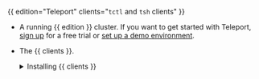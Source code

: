 {{ edition="Teleport" clients="`tctl` and `tsh` clients" }}

- A running {{ edition }} cluster. If you want to get started with Teleport,
  [sign up](https://goteleport.com/signup) for a free trial or [set up a demo
  environment](../get-started/deploy-community.mdx).

- The {{ clients }}.

  <details>
  <summary>Installing {{ clients }}</summary>

  1. Determine the version of your Teleport cluster. The {{ clients }} must be
     at most one major version behind your Teleport cluster version. Send a GET
     request to the Proxy Service at `/v1/webapi/find` and use a JSON query tool
     to obtain your cluster version. Replace <Var name="teleport.example.com:443" />
     with the web address of your Teleport Proxy Service:
  
     ```code
     $ TELEPORT_DOMAIN=<Var name="teleport.example.com:443" />
     $ TELEPORT_VERSION="$(curl -s https://$TELEPORT_DOMAIN/v1/webapi/find | jq -r '.server_version')"
     ```

  1. Follow the instructions for your platform to install {{ clients }}:

     <Tabs>
       <TabItem label="Mac">
     
         Download the signed macOS .pkg installer for Teleport, which includes the {{ clients }}:
     
         ```code
         $ curl -O https://cdn.teleport.dev/teleport-${TELEPORT_VERSION?}.pkg
         ```
   
         In Finder double-click the `pkg` file to begin installation.
     
         <Admonition type="danger">
           Using Homebrew to install Teleport is not supported. The Teleport package in
           Homebrew is not maintained by Teleport and we can't guarantee its reliability or
           security.
         </Admonition>
     
       </TabItem>
     
       <TabItem label="Windows - Powershell">
     
         ```code
         $ curl.exe -O https://cdn.teleport.dev/teleport-v${TELEPORT_VERSION?}-windows-amd64-bin.zip
         # Unzip the archive and move the {{ clients }} to your %PATH%
         # NOTE: Do not place the {{ clients }} in the System32 directory, as this can cause issues when using WinSCP.
         # Use %SystemRoot% (C:\Windows) or %USERPROFILE% (C:\Users\<username>) instead.
         ```
     
       </TabItem>
     
       <TabItem label="Linux">
     
         All of the Teleport binaries in Linux installations include the {{ clients }}.  For more
         options (including RPM/DEB packages and downloads for i386/ARM/ARM64) see
         our [installation page](../installation/installation.mdx).
     
         ```code
         $ curl -O https://cdn.teleport.dev/teleport-v${TELEPORT_VERSION?}-linux-amd64-bin.tar.gz
         $ tar -xzf teleport-v${TELEPORT_VERSION?}-linux-amd64-bin.tar.gz
         $ cd teleport
         $ sudo ./install
         # Teleport binaries have been copied to /usr/local/bin
         ```
       </TabItem>
     </Tabs>
  
  </details>

